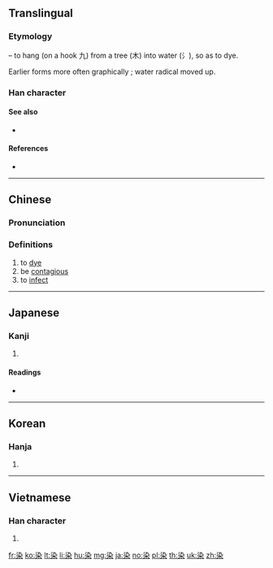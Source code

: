==Translingual==

===Etymology===
{{Han compound|水|alt1=氵|t1=water|九|t2=hook|木|t3=tree|ls=ic}} – to hang (on a hook 九) from a tree (木) into water (氵), so as to dye.

Earlier forms more often graphically {{Han compound|氵|杂}}; water radical moved up.

===Han character===
{{Han char|rn=75|rad=木|as=05|sn=9|four=34904|canj=END|ids=⿱氿木}}

====See also====
* {{l|mul|杂}}

====References====
* {{Han ref|kx=0519.040|dkj=14621|dj=0907.030|hdz=21188.070|uh=67D3|ud=26579|bh=AC56|bd=44118}}

----

==Chinese==
{{zh-forms}}

===Pronunciation===
{{zh-pron
|m=rǎn
|c=jim5
|mc=y
|oc=y
|ma=Zh-ran.ogg
|cat=v
}}

===Definitions===
{{zh-hanzi}}

# to [[dye]]
# be [[contagious]]
# to [[infect]]

----

==Japanese==

===Kanji===
{{ja-kanji|grade=6|rs=木05}}

# {{defn|lang=ja|sort=木05}}

====Readings====
* {{ja-readings|on=[[せん]] (sen)|kun=[[そめる]] (someru), [[しみる]] (shimiru), [[そまる]] (somaru)}}

----

==Korean==

===Hanja===
{{ko-hanja|hangeul=[[염]]|eumhun=|rv=yeom|mr=yŏm|y=yem}}

# {{defn|lang=ko|sort=木05}}

----

==Vietnamese==

===Han character===
{{vi-hantu|[[nhuộm]], [[nhẹm]], [[nhiễm]], [[nhuốm]], [[ruộm]], [[vẩn]]|rs=木05}}

# {{defn|lang=vi|sort=木05}}

[[fr:染]]
[[ko:染]]
[[lt:染]]
[[li:染]]
[[hu:染]]
[[mg:染]]
[[ja:染]]
[[no:染]]
[[pl:染]]
[[th:染]]
[[uk:染]]
[[zh:染]]